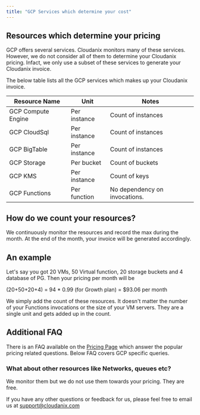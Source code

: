 ```yaml
---
title: "GCP Services which determine your cost"
---
```


## Resources which determine your pricing

GCP offers several services. Cloudanix monitors many of these services. However, we do not consider all of them to determine your Cloudanix pricing. Infact, we only use a subset of these services to generate your Cloudanix invoice.

The below table lists all the GCP services which makes up your Cloudanix invoice.

| Resource Name      | Unit         | Notes                         |
| ------------------ | ------------ | ----------------------------- |
| GCP Compute Engine | Per instance | Count of instances            |
| GCP CloudSql       | Per instance | Count of instances            |
| GCP BigTable       | Per instance | Count of instances            |
| GCP Storage        | Per bucket   | Count of buckets              |
| GCP KMS            | Per instance | Count of keys                 |
| GCP Functions      | Per function | No dependency on invocations. |

## How do we count your resources?

We continuously monitor the resources and record the max during the month. At the end of the month, your invoice will be generated accordingly.

## An example

Let's say you got 20 VMs, 50 Virtual function, 20 storage buckets and 4 database of PG. Then your pricing per month will be

(20+50+20+4) = 94 \* 0.99 (for Growth plan) = $93.06 per month

We simply add the count of these resources. It doesn't matter the number of your Functions invocations or the size of your VM servers. They are a single unit and gets added up in the count.

## Additional FAQ

There is an FAQ available on the [Pricing Page](https://www.cloudanix.com/pricing?ref=GCP-resources-for-pricing) which answer the popular pricing related questions. Below FAQ covers GCP specific queries.

### What about other resources like Networks, queues etc?

We monitor them but we do not use them towards your pricing. They are free.

If you have any other questions or feedback for us, please feel free to email us at support@cloudanix.com

